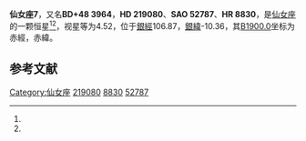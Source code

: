 {{Starbox begin
| name = 仙女座7
}}
{{Starbox observe
| epoch = [[J2000.0|J2000.0]]
| constell = [[仙女座|仙女座]]<ref name=SIMBAD>{{cite web
 | url=http://simbad.u-strasbg.fr/simbad/sim-id?Ident=HR+8830
 | title=Pulsating variable Star
 | publisher=Centre de Données astronomiques de Strasbourg
 | work=SIMBAD
 | accessdate=2012-07-13
 | archive-date=2019-09-13
 | archive-url=https://web.archive.org/web/20190913071434/http://simbad.u-strasbg.fr/simbad/sim-id?Ident=HR+8830
 | dead-url=no
 }}</ref><ref name=DATA>{{cite web
 | url=http://vizier.u-strasbg.fr/viz-bin/VizieR-5?-out.add=.&-source=5050&-corr=PK=HR&-out.max=9999&HR=8830
 | title=VizieR Detailed Page
 | accessdate=2012-07-13
 | archive-date=2019-09-05
 | archive-url=https://web.archive.org/web/20190905024407/http://vizier.u-strasbg.fr/viz-bin/VizieR-5?-out.add=.&-source=5050&-corr=PK=HR&-out.max=9999&HR=8830
 | dead-url=no
 }}</ref>
| 星官 = 
| ra = {{RA|23|12|33}}<ref name=SIMBAD /><ref name=DATA />
| dec = {{DEC|+49|24|23}}<ref name=SIMBAD /><ref name=DATA />
| appmag_v = 4.52<ref name=SIMBAD /><ref name=DATA />
}}
{{Starbox character
| class = F0V<ref name=SIMBAD /><ref name=DATA />
| b-v = 0.29<ref name=SIMBAD /><ref name=DATA />
| u-b = 0.04<ref name=SIMBAD /><ref name=DATA />
| r-i = 0.16<ref name=SIMBAD /><ref name=DATA />
| variable = 
}}
{{Starbox astrometry
| radial_v = 0.04
| prop_mo_ra = 13
| parallax = 0.051
| p_error = 
}}
{{Starbox catalog
| names =BD+48 3964，[[SAO星表|SAO]] 52787，[[HD星表|HD]] 219080，[[HR星表|HR]] 8830}}
{{Starbox reference |Simbad=HR+8830}}
{{Starbox end}}

'''仙女座7'''，又名'''BD+48 3964'''，'''HD 219080'''、'''SAO 52787'''、'''HR 8830'''，是[[仙女座|仙女座]]的一颗恒星<ref name=SIMBAD /><ref name=DATA />，视星等为4.52，位于[[銀道座標系|銀經]]106.87，[[銀道座標系|銀緯]]-10.36，其[[B1900.0|B1900.0]]坐标为赤經{{RA|23|7|57.9}}，赤緯{{DEC|+48|-10.36|36}}。

== 参考文献 ==
{{reflist}}

{{star-stub}}

{{仙女座恒星}}
[[Category:仙女座|Category:仙女座]]
[[Category:HD和HDE天體|219080]]
[[Category:HR天體|8830]]
[[Category:SAO天體|52787]]